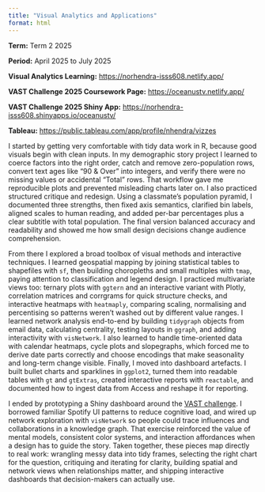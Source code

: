 ```yaml
---
title: "Visual Analytics and Applications"
format: html
---
```


**Term:** Term 2 2025

**Period:** April 2025 to July 2025

**Visual Analytics Learning:** <https://norhendra-isss608.netlify.app/>

**VAST Challenge 2025 Coursework Page:** <https://oceanustv.netlify.app/>

**VAST Challenge 2025 Shiny App:** <https://norhendra-isss608.shinyapps.io/oceanustv/>

**Tableau:** <https://public.tableau.com/app/profile/nhendra/vizzes>

I started by getting very comfortable with tidy data work in R, because good visuals begin with clean inputs. In my demographic story project I learned to coerce factors into the right order, catch and remove zero-population rows, convert text ages like “90 & Over” into integers, and verify there were no missing values or accidental “Total” rows. That workflow gave me reproducible plots and prevented misleading charts later on. I also practiced structured critique and redesign. Using a classmate’s population pyramid, I documented three strengths, then fixed axis semantics, clarified bin labels, aligned scales to human reading, and added per-bar percentages plus a clear subtitle with total population. The final version balanced accuracy and readability and showed me how small design decisions change audience comprehension.

From there I explored a broad toolbox of visual methods and interactive techniques. I learned geospatial mapping by joining statistical tables to shapefiles with `sf`, then building choropleths and small multiples with `tmap`, paying attention to classification and legend design. I practiced multivariate views too: ternary plots with `ggtern` and an interactive variant with Plotly, correlation matrices and corrgrams for quick structure checks, and interactive heatmaps with `heatmaply`, comparing scaling, normalising and percentising so patterns weren’t washed out by different value ranges. I learned network analysis end-to-end by building `tidygraph` objects from email data, calculating centrality, testing layouts in `ggraph`, and adding interactivity with `visNetwork`. I also learned to handle time-oriented data with calendar heatmaps, cycle plots and slopegraphs, which forced me to derive date parts correctly and choose encodings that make seasonality and long-term change visible. Finally, I moved into dashboard artefacts. I built bullet charts and sparklines in `ggplot2`, turned them into readable tables with `gt` and `gtExtras`, created interactive reports with `reactable`, and documented how to ingest data from Access and reshape it for reporting.

I ended by prototyping a Shiny dashboard around the [VAST challenge](https://vast-challenge.github.io/2025/MC1.html). I borrowed familiar Spotify UI patterns to reduce cognitive load, and wired up network exploration with `visNetwork` so people could trace influences and collaborations in a knowledge graph. That exercise reinforced the value of mental models, consistent color systems, and interaction affordances when a design has to guide the story. Taken together, these pieces map directly to real work: wrangling messy data into tidy frames, selecting the right chart for the question, critiquing and iterating for clarity, building spatial and network views when relationships matter, and shipping interactive dashboards that decision-makers can actually use.
